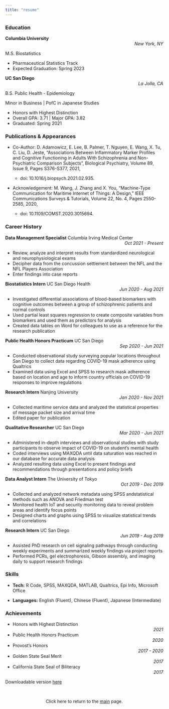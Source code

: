 ```yaml
---
title: "resume"
---
```



### Education

**Columbia University** <div style="text-align: right"> *New York, NY* </div>

M.S. Biostatistics

- Pharmaceutical Statistics Track
- Expected Graduation: Spring 2023

**UC San Diego** <div style="text-align: right"> *La Jolla, CA* </div>

B.S. Public Health - Epidemiology

Minor in Business | PofC in Japanese Studies

- Honors with Highest Distinction
- Overall GPA: 3.71 | Major GPA: 3.82
- Graduated: Spring 2021

### Publications & Appearances

- Co-Author: D. Adamowicz, E. Lee, B. Palmer, T. Nguyen, E. Wang, X. Tu, C. Liu, D. Jeste, "Associations Between Inflammatory Marker Profiles and Cognitive Functioning in Adults With Schizophrenia and Non-Psychiatric Comparison Subjects", Biological Psychiatry, Volume 89, Issue 9, Pages S376-S377, 2021,
    - doi: 10.1016/j.biopsych.2021.02.935.

- Acknowledgement: M. Wang, J. Zhang and X. You, "Machine-Type Communication for Maritime Internet of Things: A Design," IEEE Communications Surveys & Tutorials, Volume 22, No. 4, Pages 2550-2585, 2020, 

    - doi: 10.1109/COMST.2020.3015694.

### Career History

**Data Management Specialist**
Columbia Irving Medical Center <div style="text-align: right"> *Oct 2021 - Present* </div> 

- Review, analyze and interpret results from standardized neurological and neurophysiological exams
- Decipher data from the concussion settlement between the NFL and the NFL Players Association
- Enter findings into case reports

**Biostatistics Intern**
UC San Diego Health <div style="text-align: right"> *Jun 2020 - Aug 2021* </div>

- Investigated differential associations of blood-based biomarkers with cognitive outcomes between a group of schizophrenic patients and normal controls
- Used partial least squares regression to create composite variables from biomarkers and used them as predictors for analysis
- Created data tables on Word for colleagues to use as a reference for the research publication

**Public Health Honors Practicum**
UC San Diego <div style="text-align: right"> *Sep 2020 - Jun 2021* </div>

- Conducted observational study surveying popular locations throughout San Diego to collect data regarding COVID-19 mask adherence using Qualtrics
- Examined data using Excel and SPSS to research mask adherence based on location and age to inform country officials on COVID-19 responses to improve regulations

**Research Intern**
Nanjing University <div style="text-align: right"> *Jan 2020 - Nov 2021* </div>

- Collected maritime service data and analyzed the statistical properties of message packet size and arrival time
- Edited paper for publication

**Qualitative Researcher**
UC San Diego <div style="text-align: right"> *Mar 2020 - Jun 2021* </div>

- Administered in-depth interviews and observational studies with study participants to observe impact of COVID-19 on student's mental health
- Coded interviews using MAXQDA until data saturation was reached in our database for accurate data analysis
- Analyzed resulting data using Excel to present findings and recommendations through presentations and policy briefs

**Data Analyst Intern**
The University of Tokyo <div style="text-align: right"> *Oct 2019 - Dec 2019* </div>

- Collected and analyzed network metadata using SPSS andstatistical methods such as ANOVA and Friedman test
- Monitored health IoT and security monitoring data to reveal problem areas and identify focus points
- Designed charts and graphs using SPSS to visualize statistical trends and correlations

**Research Intern**
UC San Diego <div style="text-align: right"> *Jun 2019 - Aug 2019* </div>

- Assisted PhD research on cell signaling pathways through conducting weekly experiments and summarized weekly findings via project reports
- Performed PCRs, gel electrophoresis, Gibson assembly, and imaging daily to support research findings

### Skills

- **Tech:** R Code, SPSS, MAXQDA, MATLAB, Qualtrics, Epi Info, Microsoft Office

- **Languages:** English (Fluent), Chinese (Fluent), Japanese (Intermediate)

### Achievements

- Honors with Highest Distinction <div style="text-align: right"> *2021* </div>
- Public Health Honors Practicum <div style="text-align: right"> *2020* </div>
- Provost's Honors <div style="text-align: right"> *2017 - 2020* </div>
- Golden State Seal Merit <div style="text-align: right"> *2017* </div>
- California State Seal of Biliteracy <div style="text-align: right"> *2017* </div>

Downloadable version [here](resume.pdf)

<br>
<center>

Click here to return to the [main](index.html) page.